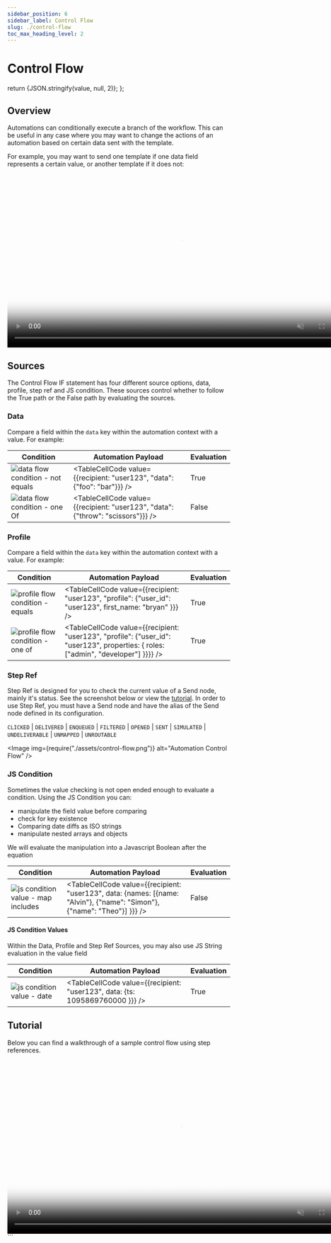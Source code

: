 ```yaml
---
sidebar_position: 6
sidebar_label: Control Flow
slug: ./control-flow
toc_max_heading_level: 2
---
```


# Control Flow


  return <CodeBlock language="json">{JSON.stringify(value, null, 2)}</CodeBlock>;
};

## Overview

Automations can conditionally execute a branch of the workflow. This can be useful in any case where you may want to change the actions of an automation based on certain data sent with the template.

For example, you may want to send one template if one data field represents a certain value, or another template if it does not:

<video width="783" loop autoPlay muted controls poster={videoThumbnail}>
  <source src={ifNodeURL} />
</video>

## Sources

The Control Flow IF statement has four different source options, data, profile, step ref and JS condition. These sources control whether to follow the True path or the False path by evaluating the sources.

### Data

Compare a field within the `data` key within the automation context with a value. For example:

| Condition                                                       | Automation Payload                                                              | Evaluation |
| --------------------------------------------------------------- | ------------------------------------------------------------------------------- | ---------- |
| ![data flow condition - not equals](data-flow-condition.png)    | <TableCellCode value={{recipient: "user123", "data": {"foo": "bar"}}} />        | True       |
| ![data flow condition - one Of](data-flow-condition-one-of.png) | <TableCellCode value={{recipient: "user123", "data": {"throw": "scissors"}}} /> | False      |

### Profile

Compare a field within the `data` key within the automation context with a value. For example:

| Condition                                                               | Automation Payload                                                                                                                 | Evaluation |
| ----------------------------------------------------------------------- | ---------------------------------------------------------------------------------------------------------------------------------- | ---------- |
| ![profile flow condition - equals](profile-flow-condition-equals.png)   | <TableCellCode value={{recipient: "user123", "profile": {"user_id": "user123", first_name: "bryan" }}} />                          | True       |
| ![profile flow condition - one of](profile-flow-condition-contains.png) | <TableCellCode value={{recipient: "user123", "profile": {"user_id": "user123", properties: { roles: ["admin", "developer"] }}}} /> | True       |

### Step Ref

Step Ref is designed for you to check the current value of a Send node, mainly it's status. See the screenshot below or view the [tutorial](#tutorial). In order to use Step Ref, you must have a Send node and have the alias of the Send node defined in its configuration.

`CLICKED` | `DELIVERED` | `ENQUEUED` | `FILTERED` | `OPENED` | `SENT` | `SIMULATED` | `UNDELIVERABLE` | `UNMAPPED` | `UNROUTABLE`

<Image img={require("./assets/control-flow.png")} alt="Automation Control Flow" />

### JS Condition

Sometimes the value checking is not open ended enough to evaluate a condition. Using the JS Condition you can:

- manipulate the field value before comparing
- check for key existence
- Comparing date diffs as ISO strings
- manipulate nested arrays and objects

We will evaluate the manipulation into a Javascript Boolean after the equation

| Condition                                                                | Automation Payload                                                                                                       | Evaluation |
| ------------------------------------------------------------------------ | ------------------------------------------------------------------------------------------------------------------------ | ---------- |
| ![js condition value - map includes](js-condition-value-map-include.png) | <TableCellCode value={{recipient: "user123", data: {names: [{name: "Alvin"}, {"name": "Simon"}, {"name": "Theo"}] }}} /> | False      |

#### JS Condition Values

Within the Data, Profile and Step Ref Sources, you may also use JS String evaluation in the value field

| Condition                                                 | Automation Payload                                                           | Evaluation |
| --------------------------------------------------------- | ---------------------------------------------------------------------------- | ---------- |
| ![js condition value - date](js-condition-value-date.png) | <TableCellCode value={{recipient: "user123", data: {ts: 1095869760000 }}} /> | True       |

## Tutorial

Below you can find a walkthrough of a sample control flow using step references.

<video width="783" loop autoPlay muted controls poster={controlFlowThumb}>
  <source src={controlFlow} />
</video>
```
